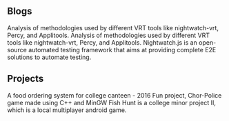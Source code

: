 ## Blogs
<ProjectCard title="Insight to Visual Regression Testing" link="https://dev.to/jankaritech/insight-to-visual-regression-testing-25mh" bg="linear-gradient(to right, #D4145A 0%, #19B41B 170%)">
Analysis of methodologies used by different VRT tools like nightwatch-vrt, Percy, and Applitools.
</ProjectCard>

<ProjectCard title="Testing with Jest and Puppeteer" link="https://dev.to/jankaritech/testing-with-jest-and-puppeteer-56k" bg="linear-gradient(to right, #D4145A 0%, #1BF019 100%)">
Analysis of methodologies used by different VRT tools like nightwatch-vrt, Percy, and Applitools.
</ProjectCard>

<ProjectCard title="Setup Nightwatch and run your first test" link="https://dev.to/jankaritech/setup-nightwatch-and-run-your-first-test-o7o" bg="linear-gradient(to right, #D4145A 0%,  #19B41B 170%)">
Nightwatch.js is an open-source automated testing framework that aims at providing complete E2E solutions to automate testing. 
</ProjectCard>


## Projects
<ProjectCard title="Chamena Griha" link="https://github.com/Talank/Chamena-Griha" bg="linear-gradient(to right, #D4145A 0%,  #19B41B 170%)">
A food ordering system for college canteen - 2016
</ProjectCard>

<ProjectCard title="Chor-Police" link="https://github.com/Talank/chor-police" bg="linear-gradient(to right, #D4145A 0%, #1BF019 100%)">
Fun project, Chor-Police game made using C++ and MinGW
</ProjectCard>

<ProjectCard title="FishHunt" link="https://github.com/Talank/FishHunt" bg="linear-gradient(to right, #D4145A 0%, #D4145A 0%,  #19B41B 170%)">
Fish Hunt is a college minor project II, which is a local multiplayer android game.
</ProjectCard>